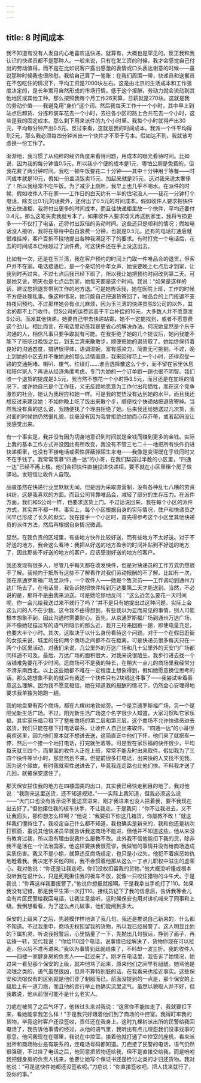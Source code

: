 ```yaml
---
---
---
```

title: 8 时间成本
---




我不知道有没有人发自内心地喜欢送快递。就算有，大概也是罕见的。反正我和我认识的快递员都不是那种人。一般来说，只有在发工资的时候，我才会感觉自己付出的劳动值得，而不是在比如说客户露出感激的表情或口头表达谢意的时候——虽说那种时候我也很欣慰。我给自己算了一笔账：在我们周围一带，快递员和送餐员在不包吃住的情况下，平均工资是7000块左右。这是由北京的生活成本和工作强度决定的，是长年累月自然形成的市场行情。低于这个报酬，劳动力就会流动到其他地区或其他工种。那么按照我每个月工作26天算，日薪就是270块。这就是我的劳动价值——我避免用“身价”这个词。然后我每天工作十一个小时，其中早上到站点后卸货、分拣和装车花去一个小时，去往各小区的路上合共花去一个小时，这些是我的固定成本。那么剩下用来派件的九个小时里，我每个小时就得产出30元，平均每分钟产出0.5元。反过来看，这就是我的时间成本。我派一个件平均得到2元，那么我必须每四分钟派出一个快件才不至于亏本。假如达不到，我就该考虑换一份工作了。

渐渐地，我习惯了从纯粹的经济角度来看待问题，用成本的眼光看待时间。比如说，因为我的每分钟值0.5元，所以我小个便的成本是1元，哪怕公厕是免费的，但我花费了两分钟时间。我吃一顿午饭要花二十分钟——其中十分钟用于等餐——时间成本就是10元，假如一份盖浇饭卖15元，加起来就是25元，这对我来说太奢侈了！所以我经常不吃午饭。为了减少上厕所，我早上也几乎不喝水。在派件的时候，假如收件人不在家——工作日的白天约有一半的住宅没人——我花一分钟打个电话，除支出0.1元的话费外，还付出了0.5元的时间成本。假如收件人要求把快件放去快递柜，我将付出更多的时间成本，而且往快递柜里放一个快件，平均还要付0.4元，那么这笔买卖我就亏本了。如果收件人要求改天再送到家里，我将亏损更多——不仅打了电话，还将付出双倍的劳动时间。这些还只是顺利的情况；假如电话没人接听，我将在等待中白白浪费一分钟，也就是0.5元。还有的电话打通后就很难挂掉，客户百折不挠地提出各种我满足不了的要求。有时打完一个电话后，花去的时间成本已经超过了派件费，可这快件还在手上没送出去。

比如有一次，还是在玉兰湾，我在客户预约的时间上门取一件唯品会的退货，但客户并不在家。电话接通后，是一个亲切的中年女声，她说要晚上七点后才到家，让我到时再过来。不过七点后我已经下班了，所以我让她把预约时间改到第二天。可是她又说，明天也是七点后到家，她每天都是这个时间。我说：“如果是这样的话，建议您把退货带到工作的地方退。”可是她告诉我，她在医院上班，工作的时候不方便处理私事。像这种情况，她只能自己把退货寄回了，唯品会的上门揽退不支持夜间预约。不过那样她会有点儿麻烦，因为玉兰湾的快递员除S公司的以外，其余的都不上门收件。但S公司的运费远高于平台补偿的10元，大多数人并不愿意发S公司。而发其他快递，她要自己带去快递站寄，她不一定能找到，或者不愿意费这个劲儿。相比而言，在电话里动员我是更省心的解决办法。何况她显然是个乐于沟通的人，相信凡事只要争取就有可能。在我拒绝了她的几个提议后，她问我能不能下了班吃过晚饭之后，到玉兰湾来散散步，顺便把她的退货取了。她始终保持着良好的沟通态度，措辞很得体，语调温婉，富有感染力，简直无可挑剔。不过，晚上到她的小区去并不像她说的那么诗情画意，我来回得花上一个小时，还得忍受一路的交通拥堵、喇叭、废气、红绿灯……谁会选择散这么个步，而不留在家里休息和陪伴家人？再说从经济角度考虑，专门为她的一个订单跑一趟也很不明智。我们收一个退货的提成是3.5元，我当然不想花一个小时挣3.5元，而且还是在加班的情况下。或许她自己是个工作狂，义无反顾地愿意为工作付出和牺牲，而在这个竞争激烈的社会，她认为我理应和她一样。可是我的觉悟没有达到她的水平，而且我还想反过来建议她：不如你晚上吃了饭出来散个步，顺便找个快递站把退货寄掉。当然我没有真的这么说，我随便找了个理由拒绝了她。后来我还给她送过几次货，面对面的时候她仍然很礼貌，丝毫没有因为我曾拒绝过她而心存芥蒂，或者起码没让我感觉出来。





有一个事实是，我并没有因为切身地意识到时间就是金钱而赚到更多的金钱。实际上我的基本工作方式并没因此有所改变，我没有不管三七二十一地把所有快件扔进快递柜里，也没有不接电话或索性屏蔽掉陌生来电——我像是变得既在乎钱同时又不在乎钱了。我常常羡慕“四通一达”的小哥，在我们梨园过半数的小区里，“四通一达”已经不再上楼。他们会把快件直接投进快递柜，要不就在小区里租个房子做驿站，发短信让收件人自取。

品骏虽然在快递行业里默默无闻，但是因为采取直营制，没有各种乱七八糟的劳资纠纷，这是我喜欢的方面。而且公司背靠唯品会，减轻了部分的生存压力。在派件方面，我们和S公司一样，也要求送货上门。不过话说回来，我在每个小区的派件方式，其实并不都一样。事实上，每个小区根据自身的实际情况，住户和快递员之间早已形成了长久的默契。我在接手一个小区时，首先得参考这个小区里其他快递员的派件方法，然后再根据自身情况微调。

显然，在我负责的区域里，有些地方快件比较好送，而有些地方不太好送。对于不好送的地方，我会这么看待：我把从好送的地方盈余的时间补贴到不好送的地方了，因此那些不好送的地方的客户，应该感谢好送的地方的客户。

我还发现有很多人，尽管几乎每天都在收发快件，但是对快递员的工作方式仍然很不了解。我倾向于把所有这些不了解看作对我们劳动报酬的不了解。比如有一次，我在京通罗斯福广场里派件，一个收件人——她是个售货员——工作调动到通州万达广场去了。在电话里，我告诉她把快件转到万达要第二天才能送到。当然，不必说的是，那将不是由我来派送。可是她吃惊地反问：“这么近怎么要花一天时间呢，你一会儿给我送过来不就行了吗？”并不是只有她提出过这种问题，实际上会这么问的人不在少数。这令我不由得想到，有些我以为显而易见的事情，别人可能根本想象不到，因此沟通时需要耐心。首先，从京通罗斯福广场到通州万达广场，并不像她轻描淡写的语气所暗示的那么近，我开三轮来回跑一趟，即使电量充足，也要大半个小时。其次，这取决于以什么身份看待这个问题。对于一个在假日逛街的女孩来说，城里的任何两个商场之间都不存在距离。可是快递员很多每天只在一两个小区里活动，对我们来说，几公里外的万达广场和几十公里外的天安门广场都同样遥不可及。最后，万达广场的面积很大，对我来说很陌生，我步行进去找一个店铺难免要花不少时间。逛商场可不是我的特长，在稍大一点儿的商场里我经常分不清东南西北。以上这些她都不难在一定程度上想象得到，假如她愿意换位思考的话。那么她想象不到的就只有我送一个快件只有2块钱这件事了——我尝试带着善意这么理解。因为我不愿意相信，她在知道我的报酬的情况下，仍然会心安理得地要求我单独为她跑一趟。





我的地盘里有两个商场，都在九棵树地铁站旁。一个是京通罗斯福广场，另一个是阳光新生活广场。不过，阳光新生活广场这个名字很少人知道，大家习惯叫它家乐福，其实家乐福只租下了整栋商场的第二层和第三层。这个商场不允许快递员进去送货，我们只能在楼下打电话联系，让收件人自己出来取件。“四通一达”的小哥很喜欢这里，因为他们原本就不想进去送，这简直正中他们下怀。他们来了就把车一停，然后一个接一个地打电话，打完就坐着等。可是我在家乐福的快件很少，平均每天就三四个，而里面的收件人正在上班，常常不能及时出来取件。假如我为了三四个快件等半小时，那显然划不来。但提前很多打电话，出来快的人又找不见我。因为这个缘故，有时我就索性送进去了，毕竟我连走路也比他们快。不料我才送了几回，就被保安逮住了。

那天保安拦住我的地方在四楼国美的出口，其实我已经快走到目的地了。我对他说：“我刚来这里送货，还不知道规矩。”——实际上我知道，但我必须这么说——“大门口也没有告示说不能送货进来，刚才我进来也没人拦着我，要不我现在出去好了。”但他攥住我的板车扶手，不让我走。于是我问：“你不让我进去，又不让我回头，那你想怎么样啊？”他说：“我要扣下你这几箱货，你屡教不改！”就这样我们僵持住了。我咬定自己什么都不知道，我也确实是新来的，我和他还是初次打照面，虽说其他快递员早就告诉我这商场不能进，但他并不知道这些。他从来没有教育过我，所以没有理由说我什么屡教不改。此外我不信他能扣下我的货，除非我不是活在一个法治国家。他这样要挟我很荒谬，我做错的事情并没有给商场造成实质伤害。我又不是小偷，就算违反商场规定，也只是小过失，他犯不着疾恶如仇地瞪着我。我决定不买他的账，我不会惯着他那从这么一丁点儿职权中滋生的虚荣心。我对他说：“你还是让我走吧，你们没权扣留我的货物。”他大概没听懂或根本没听我在说什么，只是死死揪住我的板车不放，就像一只咬住猎物的斗牛犬。于是我说：“你再这样我要报警了。”他说你想报就报啊。于是我拿出手机打了110。如果我没有记错，那是我平生第一次打110。接线员记下了我的信息后，告诉我等会儿会有片区民警给我回电话，让我注意接听。这时候保安也用对讲机喊来了同事和上级。我倒想看看，为了这么点儿破事，他们能闹到多大。

保安的上级来了之后，先装模作样地训了我几句。我还是推说自己新来的，什么都不知道。不过我重申，商场无权扣留我的货物，所以我已经报警了。这人明显比他的下属机灵，听说我报警后，心里掂量了一下，先抛出几句狠话，挣到了面子，再话锋一转，交代我说：“你给110回个电话，说事情已经解决了，货物你现在可以拉走，但以后不准再进来。”我以为事情到此就结束了，不料却一波三折。我的收件人——四楼一家健身房的负责人——赶过来了。刚才在电话里，我告诉了她情况，她过来一看见那个保安的上级，就冲他骂了起来，原来他们之间早有龃龉。她骂他是流氓之类的，语气虽然很凶，但并不算特别脏的话，在我看来也接近事实。这些保安和流氓仅有的区别就是他们穿了制服而已。前面没提到的一点是，那个保安的上级脸上有一道刀疤，而且他的言行举止也确实流里流气。虽然以貌取人并不好，但我敢说，他从前很可能不是什么老实人。

刀疤在被骂了之后气坏了，他转过头来对我说：“这货你不能拉走了，我就要扣下来，看她能拿我怎么样！”于是我只好跟着他们到了商场的中控室。我得盯牢我的货物，毕竟这时客户还没签收，责任还在我身上。这时九棵树派出所的民警给我回电话了，我告诉他事情的经过，从他的语气里，我听出有点儿埋怨我们没事找事的意思。他问我现在在哪里，我说在中控室。接着他就打通了中控室的座机，看来派出所和商场物业是有联系的，连电话号码都知道。刀疤接了民警的电话，语气仍然很强硬，不过挂了电话之后，他同意把货物还给我，但不是直接交给我，而是吩咐我把健身房的负责人找来，他要让她写个保证书还是检讨之类的才归还货物。我对他说：“可是这快件她都还没签收呢。”刀疤说：“你直接签收吧，把人找来就行了，没你的事。”